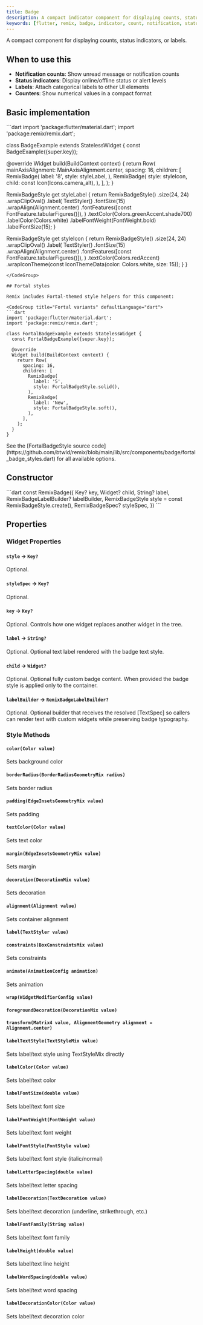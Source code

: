 ```yaml
---
title: Badge
description: A compact indicator component for displaying counts, status, or labels
keywords: [flutter, remix, badge, indicator, count, notification, status, label]
---
```


A compact component for displaying counts, status indicators, or labels.

## When to use this

- **Notification counts**: Show unread message or notification counts
- **Status indicators**: Display online/offline status or alert levels
- **Labels**: Attach categorical labels to other UI elements
- **Counters**: Show numerical values in a compact format

## Basic implementation

<CodeGroup title="Basic implementation" defaultLanguage="dart">
```dart
import 'package:flutter/material.dart';
import 'package:remix/remix.dart';

class BadgeExample extends StatelessWidget {
  const BadgeExample({super.key});

  @override
  Widget build(BuildContext context) {
    return Row(
      mainAxisAlignment: MainAxisAlignment.center,
      spacing: 16,
      children: [
        RemixBadge(
          label: '8',
          style: styleLabel,
        ),
        RemixBadge(
          style: styleIcon,
          child: const Icon(Icons.camera_alt),
        ),
      ],
    );
  }

  RemixBadgeStyle get styleLabel {
    return RemixBadgeStyle()
        .size(24, 24)
        .wrapClipOval()
        .label(
          TextStyler()
              .fontSize(15)
              .wrapAlign(Alignment.center)
              .fontFeatures([const FontFeature.tabularFigures()]),
        )
        .textColor(Colors.greenAccent.shade700)
        .labelColor(Colors.white)
        .labelFontWeight(FontWeight.bold)
        .labelFontSize(15);
  }

  RemixBadgeStyle get styleIcon {
    return RemixBadgeStyle()
        .size(24, 24)
        .wrapClipOval()
        .label(
          TextStyler()
              .fontSize(15)
              .wrapAlign(Alignment.center)
              .fontFeatures([const FontFeature.tabularFigures()]),
        )
        .textColor(Colors.redAccent)
        .wrapIconTheme(const IconThemeData(color: Colors.white, size: 15));
  }
}
```
</CodeGroup>

## Fortal styles

Remix includes Fortal-themed style helpers for this component:

<CodeGroup title="Fortal variants" defaultLanguage="dart">
```dart
import 'package:flutter/material.dart';
import 'package:remix/remix.dart';

class FortalBadgeExample extends StatelessWidget {
  const FortalBadgeExample({super.key});

  @override
  Widget build(BuildContext context) {
    return Row(
      spacing: 16,
      children: [
        RemixBadge(
          label: '5',
          style: FortalBadgeStyle.solid(),
        ),
        RemixBadge(
          label: 'New',
          style: FortalBadgeStyle.soft(),
        ),
      ],
    );
  }
}
```
</CodeGroup>

<Info>
  See the [FortalBadgeStyle source code](https://github.com/btwld/remix/blob/main/lib/src/components/badge/fortal_badge_styles.dart) for all available options.
</Info>

## Constructor
<CodeGroup title="Constructor" defaultLanguage="dart">
```dart
const RemixBadge({
  Key? key,
  Widget? child,
  String? label,
  RemixBadgeLabelBuilder? labelBuilder,
  RemixBadgeStyle style = const RemixBadgeStyle.create(),
  RemixBadgeSpec? styleSpec,
})
```
</CodeGroup>


## Properties
### Widget Properties

#### `style` → `Key?`

Optional. 

#### `styleSpec` → `Key?`

Optional. 

#### `key` → `Key?`

Optional. Controls how one widget replaces another widget in the tree.

#### `label` → `String?`

Optional. Optional text label rendered with the badge text style.

#### `child` → `Widget?`

Optional. Optional fully custom badge content. When provided the badge style is applied only to the container.

#### `labelBuilder` → `RemixBadgeLabelBuilder?`

Optional. Optional builder that receives the resolved [TextSpec] so callers can render text with custom widgets while preserving badge typography.


### Style Methods

#### `color(Color value)`

Sets background color

#### `borderRadius(BorderRadiusGeometryMix radius)`

Sets border radius

#### `padding(EdgeInsetsGeometryMix value)`

Sets padding

#### `textColor(Color value)`

Sets text color

#### `margin(EdgeInsetsGeometryMix value)`

Sets margin

#### `decoration(DecorationMix value)`

Sets decoration

#### `alignment(Alignment value)`

Sets container alignment

#### `label(TextStyler value)`

#### `constraints(BoxConstraintsMix value)`

Sets constraints

#### `animate(AnimationConfig animation)`

Sets animation

#### `wrap(WidgetModifierConfig value)`

#### `foregroundDecoration(DecorationMix value)`

#### `transform(Matrix4 value, AlignmentGeometry alignment = Alignment.center)`

#### `labelTextStyle(TextStyleMix value)`

Sets label/text style using TextStyleMix directly

#### `labelColor(Color value)`

Sets label/text color

#### `labelFontSize(double value)`

Sets label/text font size

#### `labelFontWeight(FontWeight value)`

Sets label/text font weight

#### `labelFontStyle(FontStyle value)`

Sets label/text font style (italic/normal)

#### `labelLetterSpacing(double value)`

Sets label/text letter spacing

#### `labelDecoration(TextDecoration value)`

Sets label/text decoration (underline, strikethrough, etc.)

#### `labelFontFamily(String value)`

Sets label/text font family

#### `labelHeight(double value)`

Sets label/text line height

#### `labelWordSpacing(double value)`

Sets label/text word spacing

#### `labelDecorationColor(Color value)`

Sets label/text decoration color

